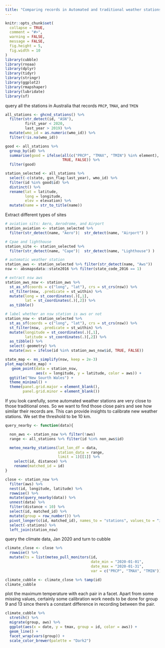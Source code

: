 ```yaml
---
title: "Comparing records in Automated and traditional weather stations"
---
```


```r
knitr::opts_chunk$set(
  collapse = TRUE,
  comment = "#>", 
  warning = FALSE,
  message = FALSE,
  fig.height = 5,
  fig.width = 10
)
library(cubble)
library(rnoaa)
library(dplyr)
library(tidyr)
library(stringr)
library(ggplot2)
library(rmapshaper)
library(lubridate)
library(sf)
```

query all the stations in Australia that records `PRCP`, `TMAX`, and `TMIN`

```r
all_stations <- ghcnd_stations() %>%
  filter(str_detect(id, "ASN"),
         first_year < 2020,
         last_year > 2019) %>%
  mutate(wmo_id = as.numeric(wmo_id)) %>%
  filter(!is.na(wmo_id))

good <- all_stations %>%
  group_by(id) %>%
  summarise(good = ifelse(all(c("PRCP", "TMAX", "TMIN") %in% element), 
                          TRUE, FALSE)) %>%
  filter(good)

station_selected <- all_stations %>%
  select(-c(state, gsn_flag:last_year), wmo_id) %>%
  filter(id %in% good$id) %>%
  distinct() %>%
  rename(lat = latitude,
         long = longitude,
         elev = elevation) %>%
  mutate(name = str_to_title(name))
```

Extract different types of sites

```r
# aviation sits: Aero, Aerodrome, and Airport
station_aviation <- station_selected %>%
  filter(str_detect(name, "Aero")|  str_detect(name, "Airport") )

# Cpae and lighthouse
station_site <- station_selected %>%
  filter(str_detect(name, "Cape")|  str_detect(name, "Lighthouse") )
```

```r
# automatic weather station
station_aws <- station_selected %>% filter(str_detect(name, "Aws"))
nsw <- absmapsdata::state2016 %>% filter(state_code_2016 == 1)

# extract nsw aws 
station_aws_nsw <- station_aws %>%
  st_as_sf(coords = c("long", "lat"), crs = st_crs(nsw)) %>%
  st_filter(nsw, .predicate = st_within) %>%
  mutate(long = st_coordinates(.)[,1],
         lat = st_coordinates(.)[,2]) %>%
  as_tibble()

# label whether an nsw station is aws or not
station_nsw <- station_selected %>%
  st_as_sf(coords = c("long", "lat"), crs = st_crs(nsw)) %>%
  st_filter(nsw, .predicate = st_within) %>%
  mutate(longitude = st_coordinates(.)[,1],
         latitude = st_coordinates(.)[,2]) %>%
  as_tibble() %>%
  select(-geometry) %>%
  mutate(aws = ifelse(id %in% station_aws_nsw$id, TRUE, FALSE))

state_map <- ms_simplify(nsw, keep = 2e-3)
plot_map(state_map) +
   geom_point(data = station_nsw, 
              aes(x = longitude, y = latitude, color = aws)) + 
  ggtitle("New Sourth Wales") + 
  theme_minimal() + 
  theme(panel.grid.major = element_blank(),
        panel.grid.minor = element_blank()) 
```

If you look carefully, some automated weather stations are very close to those traditional ones. So we want to find those close pairs and see how similar their records are. This can provide insights to calibrate new weather stations. We set the threshold to be 10 km.

```r
query_nearby <- function(data){

  non_aws <- station_nsw %>% filter(!aws)
  range <- all_stations %>% filter(id %in% non_aws$id)

  meteo_nearby_stations(lat_lon_df = data,
                        station_data = range,
                        limit = 1)[[1]] %>%
    select(id, distance) %>%
    rename(matched_id = id)
}

close <- station_nsw %>%
  filter(aws) %>%
  nest(id, longitude, latitude) %>%
  rowwise() %>%
  mutate(query_nearby(data)) %>%
  unnest(data) %>%
  filter(distance < 10) %>%
  select(id, matched_id) %>%
  mutate(group = row_number()) %>%
  pivot_longer(c(id, matched_id), names_to = "stations", values_to = "id") %>%
  select(-stations) %>%
  left_join(station_nsw)
```

query the climate data, Jan 2020 and turn to cubble

```r
climate_close <- close %>%
  rowwise() %>%
  mutate(ts = list(meteo_pull_monitors(id,
                                       date_min = "2020-01-01",
                                       date_max = "2020-01-31",
                                       var = c("PRCP", "TMAX", "TMIN"))))

climate_cubble <- climate_close %>% tamp(id)
climate_cubble
```

plot the maximum temperature with each pair in a facet. Apart from some missing values, certainly some calibration work needs to be done for group 9 and 13 since there's a constant difference in recording between the pair.

```r
climate_cubble %>%
  stretch() %>%
  migrate(group, aws) %>%
  ggplot(aes(x = date, y = tmax, group = id, color = aws)) +
  geom_line() +
  facet_wrap(vars(group)) +
  scale_color_brewer(palette = "Dark2")

```

